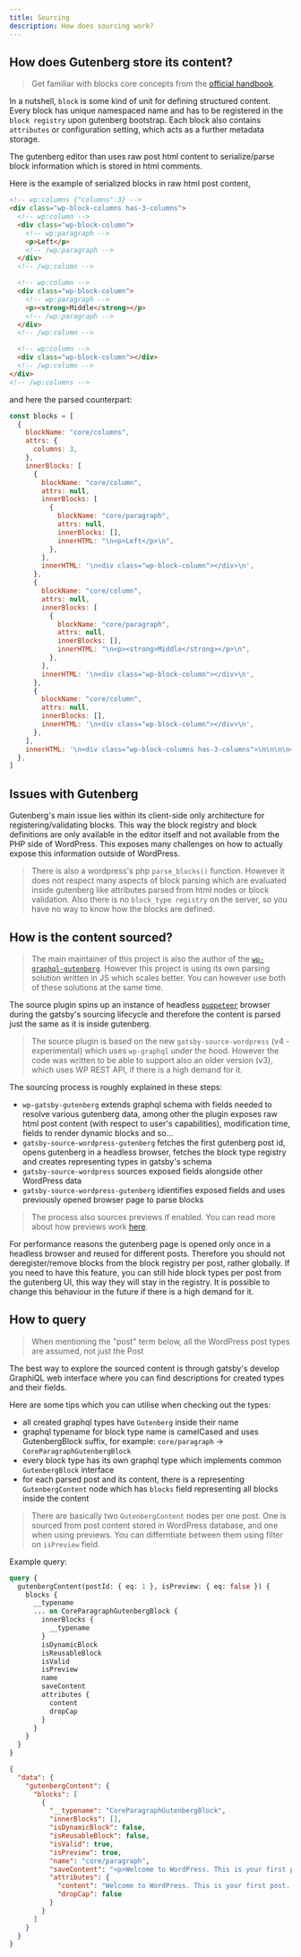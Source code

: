 ```yaml
---
title: Sourcing
description: How does sourcing work?
---
```


## How does Gutenberg store its content?

> Get familiar with blocks core concepts from the [official handbook](https://developer.wordpress.org/block-editor/principles/key-concepts/).

In a nutshell, `block` is some kind of unit for defining structured content. Every block has unique namespaced name and has to be registered in the `block registry` upon gutenberg bootstrap.
Each block also contains `attributes` or configuration setting, which acts as a further metadata storage.

The gutenberg editor than uses raw post html content to serialize/parse block information which is stored in html comments.

Here is the example of serialized blocks in raw html post content,

```html
<!-- wp:columns {"columns":3} -->
<div class="wp-block-columns has-3-columns">
  <!-- wp:column -->
  <div class="wp-block-column">
    <!-- wp:paragraph -->
    <p>Left</p>
    <!-- /wp:paragraph -->
  </div>
  <!-- /wp:column -->

  <!-- wp:column -->
  <div class="wp-block-column">
    <!-- wp:paragraph -->
    <p><strong>Middle</strong></p>
    <!-- /wp:paragraph -->
  </div>
  <!-- /wp:column -->

  <!-- wp:column -->
  <div class="wp-block-column"></div>
  <!-- /wp:column -->
</div>
<!-- /wp:columns -->
```

and here the parsed counterpart:

```js
const blocks = [
  {
    blockName: "core/columns",
    attrs: {
      columns: 3,
    },
    innerBlocks: [
      {
        blockName: "core/column",
        attrs: null,
        innerBlocks: [
          {
            blockName: "core/paragraph",
            attrs: null,
            innerBlocks: [],
            innerHTML: "\n<p>Left</p>\n",
          },
        ],
        innerHTML: '\n<div class="wp-block-column"></div>\n',
      },
      {
        blockName: "core/column",
        attrs: null,
        innerBlocks: [
          {
            blockName: "core/paragraph",
            attrs: null,
            innerBlocks: [],
            innerHTML: "\n<p><strong>Middle</strong></p>\n",
          },
        ],
        innerHTML: '\n<div class="wp-block-column"></div>\n',
      },
      {
        blockName: "core/column",
        attrs: null,
        innerBlocks: [],
        innerHTML: '\n<div class="wp-block-column"></div>\n',
      },
    ],
    innerHTML: '\n<div class="wp-block-columns has-3-columns">\n\n\n\n</div>\n',
  },
]
```

## Issues with Gutenberg

Gutenberg's main issue lies within its client-side only architecture for registering/validating blocks. This way the block registry and block definitions are only available in the editor itself and not available from the PHP side of WordPress. This exposes many challenges on how to actually expose this information outside of WordPress.

> There is also a wordpress's php `parse_blocks()` function. However it does not respect many aspects of block parsing which are evaluated inside gutenberg like attributes parsed from html nodes or block validation. Also there is no `block_type registry` on the server, so you have no way to know how the blocks are defined.

## How is the content sourced?

> The main maintainer of this project is also the author of the [`wp-graphql-gutenberg`](https://github.com/pristas-peter/wp-graphql-gutenberg). However this project is using its own parsing solution written in JS which scales better. You can however use both of these solutions at the same time.

The source plugin spins up an instance of headless [`puppeteer`](https://github.com/puppeteer/puppeteer) browser during the gatsby's sourcing lifecycle and therefore the content is parsed just the same as it is inside gutenberg.

> The source plugin is based on the new `gatsby-source-wordpress` (v4 - experimental) which uses `wp-graphql` under the hood. However the code was written to be able to support also an older version (v3), which uses WP REST API, if there is a high demand for it.

The sourcing process is roughly explained in these steps:

- `wp-gatsby-gutenberg` extends graphql schema with fields needed to resolve various gutenberg data, among other the plugin exposes raw html post content (with respect to user's capabilities), modification time, fields to render dynamic blocks and so...
- `gatsby-source-wordpress-gutenberg` fetches the first gutenberg post id, opens gutenberg in a headless browser, fetches the block type registry and creates representing types in gatsby's schema
- `gatsby-source-wordpress` sources exposed fields alongside other WordPress data
- `gatsby-source-wordpress-gutenberg` idientifies exposed fields and uses previously opened browser page to parse blocks

> The process also sources previews if enabled. You can read more about how previews work [here](/features/previews/).

For performance reasons the gutenberg page is opened only once in a headless browser and reused for different posts. Therefore you should not deregister/remove blocks from the block registry per post, rather globally. If you need to have this feature, you can still hide block types per post from the gutenberg UI, this way they will stay in the registry. It is possible to change this behaviour in the future if there is a high demand for it.

## How to query

> When mentioning the "post" term below, all the WordPress post types are assumed, not just the Post

The best way to explore the sourced content is through gatsby's develop GraphiQL web interface where you can find descriptions for created types and their fields.

Here are some tips which you can utilise when checking out the types:

- all created graphql types have `Gutenberg` inside their name
- graphql typename for block type name is camelCased and uses GutenbergBlock suffix, for example: `core/paragraph` -> `CoreParagraphGutenbergBlock`
- every block type has its own graphql type which implements common `GutenbergBlock` interface
- for each parsed post and its content, there is a representing `GutenbergContent` node which has `blocks` field representing all blocks inside the content

> There are basically two `GutenbergContent` nodes per one post. One is sourced from post content stored in WordPress database, and one when using previews. You can differntiate between them using filter on `isPreview` field.

Example query:

```graphql
query {
  gutenbergContent(postId: { eq: 1 }, isPreview: { eq: false }) {
    blocks {
      __typename
      ... on CoreParagraphGutenbergBlock {
        innerBlocks {
          __typename
        }
        isDynamicBlock
        isReusableBlock
        isValid
        isPreview
        name
        saveContent
        attributes {
          content
          dropCap
        }
      }
    }
  }
}
```

```json
{
  "data": {
    "gutenbergContent": {
      "blocks": [
        {
          "__typename": "CoreParagraphGutenbergBlock",
          "innerBlocks": [],
          "isDynamicBlock": false,
          "isReusableBlock": false,
          "isValid": true,
          "isPreview": true,
          "name": "core/paragraph",
          "saveContent": "<p>Welcome to WordPress. This is your first post. Edit or delete it, then start writing!</p>",
          "attributes": {
            "content": "Welcome to WordPress. This is your first post. Edit or delete it, then start writing!",
            "dropCap": false
          }
        }
      ]
    }
  }
}
```
